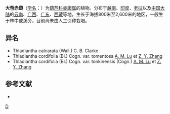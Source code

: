 {{Speciesbox 
| taxon = Thladiantha cordifolia
| authority = (Bl.) Cogn.
| subdivision_ranks =[[变种|变种]]
| subdivision =
* 大苞赤瓟 ''T. c.'' var. ''cordifolia''
* [[越南赤瓟|越南赤瓟]] ''T. c.'' var. ''tonkinensis''
* [[茸毛赤瓟|茸毛赤瓟]] ''T. c.'' var. ''tomentosa''
}}

'''大苞赤瓟'''（[[学名|学名]]：{{lang|la|''Thladiantha cordifolia''}}）为[[葫芦科|葫芦科]][[赤瓟属|赤瓟属]]的植物。分布于[[越南|越南]]、[[印度|印度]]、[[老挝|老挝]]以及[[中国大陆|中国大陆]]的[[云南|云南]]、[[广西|广西]]、[[广东|广东]]、[[西藏|西藏]]等地，生长于海拔800米至2,600米的地区，一般生于林中或溪旁，目前尚未由人工引种栽培。

== 异名 ==
* Thladiantha calcarata (Wall.) C. B. Clarke
* Thladiantha cordifolia (Bl.) Cogn. var. tomentosa [[路安民|A. M. Lu]] et [[张志耘|Z. Y. Zhang]]
* Thladiantha cordifolia (Bl.) Cogn. var. tonkinensis (Cogn.) [[路安民|A. M. Lu]] et [[张志耘|Z. Y. Zhang]]

== 参考文献 ==
<div class="references-small">
* {{cite web| url =http://www.bioinfo.cn/db05/KmzwSpecies.php?action=view&id=7454| title =大苞赤瓟（原变种）| work =《中国高等植物数据库全库》| publisher =中国科学院微生物研究所| author =昆明植物研究所| accessdate =2009-02-24| deadurl =yes| archiveurl =https://web.archive.org/web/20160305075720/http://www.bioinfo.cn/db05/KmzwSpecies.php?action=view&id=7454| archivedate =2016-03-05}}
</div>
{{Taxonbar|from=Q10937730}}

[[Category:赤瓟属|D]]


{{植物小作品}}